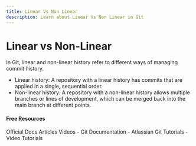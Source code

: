 ```yaml
---
title: Linear Vs Non Linear
description: Learn about Linear Vs Non Linear in Git
---
```

# Linear vs Non-Linear

In Git, linear and non-linear history refer to different ways of managing commit history.

- Linear history: A repository with a linear history has commits that are applied in a single, sequential order.
- Non-linear history: A repository with a non-linear history allows multiple branches or lines of development, which can be merged back into the main branch at different points.

#### Free Resources

<Tabs defaultValue="official">
<TabsList>
<TabsTrigger value="official">Official Docs</TabsTrigger>
<TabsTrigger value="article">Articles</TabsTrigger>
<TabsTrigger value="video">Videos</TabsTrigger>
</TabsList>

<TabsContent value="official">
<Note type="note" title="official">
- <Link href="https://git-scm.com/docs">Git Documentation</Link>
</Note>
</TabsContent>
<TabsContent value="article">
<Note type="note" title="article">
- <Link href="https://jun-sheng.medium.com/linear-git-history-part-i-b97184dde252#:~:text=The%20benefit%20of%20having%20a%20linear%20git%20history&text=It%20is%20easier%20to%20understand,bisect%20to%20track%20a%20bug.">Atlassian Git Tutorials</Link>
</Note>
</TabsContent>
<TabsContent value="video">
<Note type="note" title="video">
- <Link href="https://www.youtube.com/results?search_query=git+linear-vs-non-linear+tutorial">Video Tutorials</Link>
</Note>
</TabsContent>
</Tabs>
